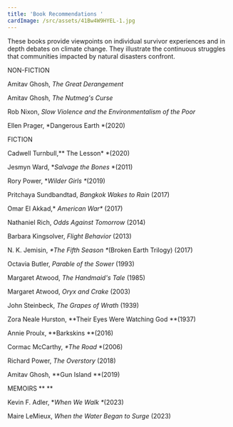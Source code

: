 ```yaml
---
title: 'Book Recommendations '
cardImage: /src/assets/41Bw4W9HYEL-1.jpg
---
```


These books provide viewpoints on individual survivor experiences and in depth debates on climate change. They illustrate the continuous struggles that communities impacted by natural disasters confront.

NON-FICTION

Amitav Ghosh, *The Great Derangement*

Amitav Ghosh, *The Nutmeg's Curse*

Rob Nixon, *Slow Violence and the Environmentalism of the Poor*

Ellen Prager, *Dangerous Earth *(2020)

FICTION

Cadwell Turnbull,*\* The Lesson\* *(2020)

Jesmyn Ward, \**Salvage the Bones* \*(2011)

Rory Power, \**Wilder Girls \**(2019)

Pritchaya Sundbandtad, *Bangkok Wakes to Rain* (2017)

Omar El Akkad,\* *American War\** (2017)

Nathaniel Rich, *Odds Against Tomorrow* (2014)

Barbara Kingsolver, *Flight Behavior* (2013)

N. K. Jemisin, *\*The Fifth Season \**(Broken Earth Trilogy) (2017)

Octavia Butler, *Parable of the Sower* (1993)

Margaret Atwood, *The Handmaid's Tale* (1985)

Margaret Atwood, *Oryx and Crake* (2003)

John Steinbeck, *The Grapes of Wrath* (1939)

Zora Neale Hurston, *\*Their Eyes Were Watching God *\*(1937)

Annie Proulx, \**Barkskins *\*(2016)

Cormac McCarthy, *\*The Road* \*(2006)

Richard Power, *The Overstory* (2018)

Amitav Ghosh, \**Gun Island *\*(2019)

MEMOIRS \*\* \*\*

Kevin F. Adler, \**When We Walk \**(2023)

Maire LeMieux, *When the Water Began to Surge* (2023)

